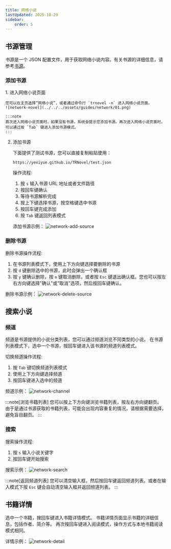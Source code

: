 ```yaml
---
title: 网络小说
lastUpdated: 2025-10-29
sidebar:
    order: 5
---
```



## 书源管理

书源是一个 JSON 配置文件，用于获取网络小说内容。有关书源的详细信息，请参考[书源](/TRNovel/book-source/intro/)。

### 添加书源
<Steps>
1. 进入网络小说页面

    您可以在主页选择“网络小说”，或者通过命令行 `trnovel -n` 进入网络小说页面。
    ![network-novel](../../../assets/guides/network/01.png)

    :::note
    首次进入网络小说页面时，如果没有书源，系统会提示您添加书源。再次进入网络小说页面时，可以通过按 `Tab` 键进入添加书源模式。
    :::
    
2. 添加书源

    下面提供了测试书源，您可以直接复制粘贴使用：
    ```
    https://yexiyue.github.io/TRNovel/test.json
    ```
    
    操作流程:
    1. 按 `s` 输入书源 URL 地址或者文件路径
    2. 按回车键确认
    3. 等待书源解析完成
    4. 按上下键选择书源，按空格键选中书源
    5. 按回车键完成添加
    6. 按 `Tab` 键返回列表模式

    添加书源示例：
    ![network-add-source](../../../assets/guides/network/02.gif)

</Steps>

### 删除书源

删除书源操作流程:
1. 在书源列表模式下，使用上下方向键选择要删除的书源
2. 按 `d` 键删除选中的书源，此时会弹出一个确认框
3. 按 `y` 键确认删除，按 `n` 键取消删除，或者按 `Esc` 键退出确认框。您也可以按左右方向键选择"确认"或"取消"选项，然后按回车键确认。

删除书源示例：
![network-delete-source](../../../assets/guides/network/03.gif)

## 搜索小说

### 频道
频道是书源提供的小说分类列表，您可以通过频道浏览不同类型的小说。
在书源列表模式下，选中一个书源，按回车键进入该书源的频道列表模式。

切换频道操作流程:
1. 按 `Tab` 键切换频道列表模式
2. 使用上下方向键选择频道
3. 按回车键进入选中的频道

频道示例：
![network-channel](../../../assets/guides/network/04.gif)

:::note[浏览书籍列表]
您可以按上下方向键浏览书籍列表，按左右方向键翻页。
由于是通过书源获取的书籍列表，可能会出现内容重复的情况，请根据需要选择，避免盲目翻页。
:::

### 搜索
搜索操作流程:
1. 按 `s` 输入小说关键字
2. 按回车键开始搜索

搜索示例：
![network-search](../../../assets/guides/network/05.gif)

:::note[返回频道列表]
您可以清空输入框，然后按回车键返回频道列表。或者在输入模式下按 `Esc` 键会自动清空输入框并返回频道列表。
:::

## 书籍详情
选中一个书籍，按回车键进入书籍详情模式。
书籍详情页面显示书籍的详细信息，包括作者、简介等。
再次按回车键进入阅读模式，操作方式与本地书籍阅读模式相同。

详情示例：
![network-detail](../../../assets/guides/network/06.gif)